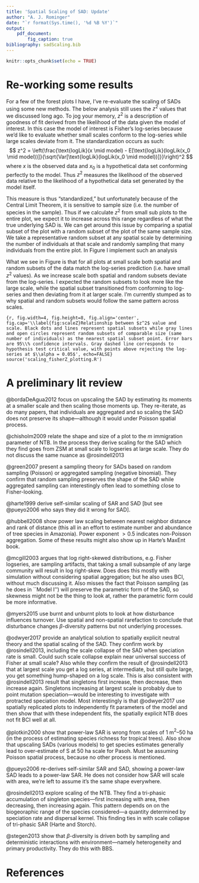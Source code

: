 ```yaml
---
title: 'Spatial Scaling of SAD: Update'
author: "A. J. Rominger"
date: "`r format(Sys.time(), '%d %B %Y')`"
output: 
    pdf_document:
        fig_caption: true
bibliography: sadScaling.bib
---
```


```r
knitr::opts_chunk$set(echo = TRUE)
```

# Re-working some results

For a few of the forest plots I have, I've re-evaluate the scaling of SADs using some new methods.  The below analysis still uses the $z^2$ values that we discussed long ago.  To jog your memory, $z^2$ is a description of goodness of fit derived from the likelihood of the data given the model of interest.  In this case the model of interest is Fisher's log-series because we'd like to evaluate whether small scales conform to the log-series while large scales deviate from it.  The standardization occurs as such:
$$
z^2 = \left(\frac{\text{logLik}(x \mid model) - E[\text{logLik}(logLik(x_0 \mid model))]}{\sqrt{Var[\text{logLik}(logLik(x_0 \mid model))]}}\right)^2
$$
where $x$ is the observed data and $x_0$ is a hypothetical data set conforming perfectly to the model.  Thus $z^2$ measures the likelihood of the observed data relative to the likelihood of a hypothetical data set generated by the model itself.

This measure is thus "standardized," but unfortunately because of the Central Limit Theorem, it is sensitive to sample size (i.e. the number of species in the sample).  Thus if we calculate $z^2$ from small sub plots to the entire plot, we expect it to increase across this range regardless of what the true underlying SAD is. We can get around this issue by comparing a spatial subset of the plot with a random subset of the plot of the same sample size. We take a representative random subset at any spatial scale by determining the number of individuals at that scale and randomly sampling that many individuals from the entire plot.  In Figure \ref{fig:scaleZ} I implement such an analysis

What we see in Figure \ref{fig:scaleZ} is that for all plots at small scale both spatial and random subsets of the data match the log-series prediction (i.e. have small $z^2$ values).  As we increase scale both spatial and random subsets deviate from the log-series.  I expected the random subsets to look more like the large scale, while the spatial subset transitioned from conforming to log-series and then deviating from it at larger scale.  I'm currently stumped as to why spatial and random subsets would follow the same pattern across scales.

```{r, fig.width=4, fig.height=8, fig.align='center', fig.cap='\\label{fig:scaleZ}Relationship between $z^2$ value and scale. Black dots and lines represent spatial subsets while gray lines and open circles represent random subsets of comparable size (same number of individuals) as the nearest spatial subset point. Error bars are 95\\% confidence intervals. Gray dashed line corresponds to hypothesis test critical value, with points above rejecting the log-series at $\\alpha = 0.05$', echo=FALSE}
source('scaling_fisherZ_plotting.R')
```

# A preliminary lit review

@bordaDeAgua2012 focus on upscaling the SAD by estimating its
moments at a smaller scale and then scaling those moments up.  They
re-iterate, as do many papers, that individuals are aggregated and so
scaling the SAD does not preserve its shape---although it would under
Poisson spatial process.

@chisholm2009 relate the shape and size of a plot to the $m$
immigration parameter of NTB. In the process they derive scaling for
the SAD which they find goes from ZSM at small scale to logseries at
large scale. They do not discuss the same nuance as
@rosindell2013

@green2007 present a sampling theory for SADs based on random
sampling (Poisson) or aggregated sampling (negative binomial). They
confirm that random sampling preserves the shape of the SAD while
aggregated sampling can interestingly often lead to something close to
Fisher-looking.

@harte1999 derive self-similar scaling of SAR and SAD
[but see @pueyo2006 who says they did it wrong for SAD].

@hubbell2008 show power law scaling between nearest neighbor
distance and rank of distance (this all in an effort to estimate
number and abundance of tree species in Amazonia). Power exponent
$>0.5$ indicates non-Poisson aggregation.  Some of these results might
also show up in Harte's MaxEnt book.

@mcgill2003 argues that log right-skewed distributions,
e.g. Fisher logseries, are sampling artifacts, that taking a small
subsample of any large community will result in log right-skew. Does
does this mostly with simulation without considering spatial
aggregation; but he also uses BCI, without much discussing it. Also
misses the fact that Poisson sampling (as he does in ``Model I'') will
preserve the parametric form of the SAD, so skewness might not be the
thing to look at, rather the parametric form could be more
informative.

@myers2015 use burnt and unburnt plots to look at how
disturbance influences turnover. Use spatial and non-spatial
rarefaction to conclude that disturbance changes $\beta$-diversity
patterns but not underlying processes.

@odwyer2017 provide an analytical solution to spatially
explicit neutral theory and the spatial scaling of the SAD. They
confirm work by @rosindell2013, including the scale collapse of
the SAD when speciation rate is small.  Could such scale collapse
explain near universal success of Fisher at small scale?  Also while
they confirm the result of @rosindell2013 that at largest scale
you get a log series, at intermediate, but still quite large, you get
something hump-shaped on a log scale.  This is also consistent with
@rosindell2013 result that singletons first increase, then
decrease, then increase again.  Singletons increasing at largest scale
is probably due to point mutation speciation---would be interesting to
investigate with protracted speciation model.  Most interestingly is
that @odwyer2017 use spatially replicated plots to
independently fit parameters of the model and then show that with
these independent fits, the spatially explicit NTB does not fit BCI
well at all.

@plotkin2000 show that power-law SAR is wrong from scales of 1
m$^2$--50 ha (in the process of estimating species richness for
tropical trees).  Also show that upscaling SADs (various models) to
get species estimates generally lead to over-estimate of S at 50 ha
scale for Pasoh.  Must be assuming Poisson spatial process, because no
other process is mentioned.

@pueyo2006 re-derives self-similar SAR and SAD, showing a
power-law SAD leads to a power-law SAR.  He does not consider how SAR
will scale with area, we're left to assume it's the same shape
everywhere.

@rosindell2013 explore scaling of the NTB.  They find a
tri-phasic accumulation of singleton species---first increasing with
area, then decreasing, then increasing again.  This pattern depends on
on the biogeoraphic range of the species considered---a quantity
determined by speciation rate and dispersal kernel.  This finding
ties in with scale collapse of tri-phasic SAR (Harte and Storch).

@stegen2013 show that $\beta$-diversity is driven both by
sampling and deterministic interactions with environment---namely
heterogeneity and primary productivity.  They do this with BBS.

# References
